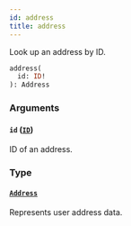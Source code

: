 ```yaml
---
id: address
title: address
---
```



Look up an address by ID.

```graphql
address(
  id: ID!
): Address
```


### Arguments

#### `id` ([`ID`](../../../developer/api-reference/scalars/id))

ID of an address.


### Type

#### [`Address`](../../../developer/api-reference/objects/address) 

Represents user address data.




